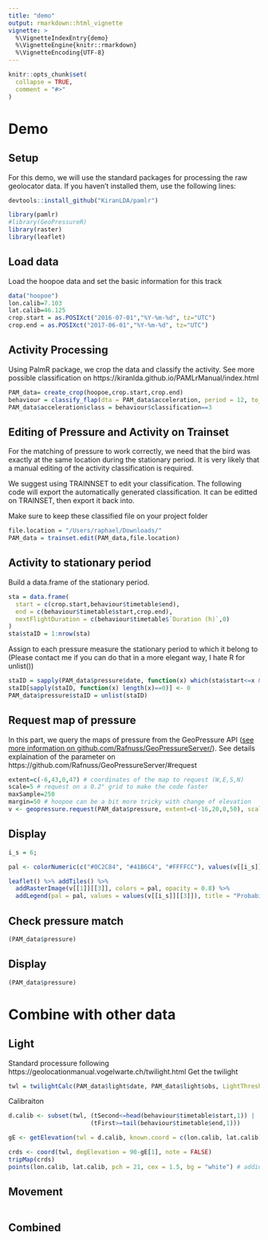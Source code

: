 ```yaml
---
title: "demo"
output: rmarkdown::html_vignette
vignette: >
  %\VignetteIndexEntry{demo}
  %\VignetteEngine{knitr::rmarkdown}
  %\VignetteEncoding{UTF-8}
---
```

```r
knitr::opts_chunk$set(
  collapse = TRUE,
  comment = "#>"
)
```

# Demo

## Setup

For this demo, we will use the standard packages for processing the raw geolocator data. If you haven't installed them, use the following lines:
```r
devtools::install_github("KiranLDA/pamlr")
```

```r
library(pamlr)
#library(GeoPressureR)
library(raster)
library(leaflet)
```

## Load data
Load the hoopoe data and set the basic information for this track
```r
data("hoopoe")
lon.calib=7.103	
lat.calib=46.125
crop.start = as.POSIXct("2016-07-01","%Y-%m-%d", tz="UTC")
crop.end = as.POSIXct("2017-06-01","%Y-%m-%d", tz="UTC")
```

## Activity Processing
Using PalmR package, we crop the data  and classify the activity. See more possible classification on https://kiranlda.github.io/PAMLrManual/index.html
```r
PAM_data= create_crop(hoopoe,crop.start,crop.end)
behaviour = classify_flap(dta = PAM_data$acceleration, period = 12, to_plot=F)
PAM_data$acceleration$class = behaviour$classification==3
```

## Editing of Pressure and Activity on Trainset
For the matching of pressure to work correctly, we need that the bird was exactly at the same location during the stationary period. It is very likely that a manual editing of the activity classification is required.

We suggest using TRAINNSET to edit your classification. The following code will export the automatically generated classification. It can be editted on TRAINSET, then export it back into.

Make sure to keep these classified file on your project folder
```r
file.location = "/Users/raphael/Downloads/"
PAM_data = trainset.edit(PAM_data,file.location)
```

## Activity to stationary period
Build a data.frame of the stationary period.
```r
sta = data.frame(
  start = c(crop.start,behaviour$timetable$end),
  end = c(behaviour$timetable$start,crop.end),
  nextFlightDuration = c(behaviour$timetable$`Duration (h)`,0)
)
sta$staID = 1:nrow(sta)
```

Assign to each pressure measure the stationary period to which it belong to
(Please contact me if you can do that in a more elegant way, I hate R for unlist())
```r
staID = sapply(PAM_data$pressure$date, function(x) which(sta$start<=x & x<=sta$end))
staID[sapply(staID, function(x) length(x)==0)] <- 0
PAM_data$pressure$staID = unlist(staID)
```


## Request map of pressure
In this part, we query the maps of pressure from the GeoPressure API ([see more information on github.com/Rafnuss/GeoPressureServer/](https://github.com/Rafnuss/GeoPressureServer/)). See details explaination of the parameter on https://github.com/Rafnuss/GeoPressureServer/#request
```r
extent=c(-6,43,0,47) # coordinates of the map to request (W,E,S,N) 
scale=5 # request on a 0.2° grid to make the code faster
maxSample=250
margin=50 # hoopoe can be a bit more tricky with change of elevation
v <- geopressure.request(PAM_data$pressure, extent=c(-16,20,0,50), scale=scale, maxSample=maxSample, margin=margin)
```

## Display
```r
i_s = 6;

pal <- colorNumeric(c("#0C2C84", "#41B6C4", "#FFFFCC"), values(v[[i_s]][[3]]), na.color = "transparent")

leaflet() %>% addTiles() %>%
  addRasterImage(v[[1]][[3]], colors = pal, opacity = 0.8) %>%
  addLegend(pal = pal, values = values(v[[i_s]][[3]]), title = "Probability")
```


## Check pressure match
```r
(PAM_data$pressure)
```


## Display
```r
(PAM_data$pressure)
```



# Combine with other data

## Light
Standard processure following https://geolocationmanual.vogelwarte.ch/twilight.html
Get the twilight
```r
twl = twilightCalc(PAM_data$light$date, PAM_data$light$obs, LightThreshold = 2, ask = F)
```

Calibraiton
```r
d.calib <- subset(twl, (tSecond<=head(behaviour$timetable$start,1)) | 
                       (tFirst>=tail(behaviour$timetable$end,1)))

gE <- getElevation(twl = d.calib, known.coord = c(lon.calib, lat.calib),method = "gamma", plot = F)

crds <- coord(twl, degElevation = 90-gE[1], note = FALSE)
tripMap(crds)
points(lon.calib, lat.calib, pch = 21, cex = 1.5, bg = "white") # adding the release location
```

## Movement
```r

```

## Combined
```r

```
